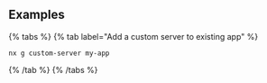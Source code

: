 ## Examples

{% tabs %}
{% tab label="Add a custom server to existing app" %}

```shell
nx g custom-server my-app
```

{% /tab %}
{% /tabs %}
